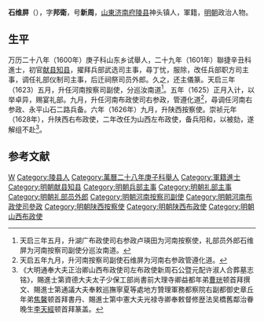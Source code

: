 '''石维屏'''（{{bd|1573年||1638年|catIdx=}}），字'''邦衛'''，号'''新周'''，[[山東|山東]][[济南府|济南府]][[陵县|陵县]]神头镇人，軍籍，[[明朝|明朝]]政治人物。

== 生平 ==
万历二十八年（1600年）庚子科山东乡试舉人，二十九年（1601年）聯捷辛丑科進士，初官[[献县|献县]][[知县|知县]]，擢拜兵部武选司主事，尋丁忧，服除，改任兵部职方司主事，调任礼部仪制司主事，后迁祠祭司员外郎。久之，还主儀篆。天启三年（1623）五月，升任河南按察司副使，分巡汝南道<ref>天启三年五月，升湖广布政使司右参政卢瑛田为河南按察使，礼部员外郎石维屏为河南按察司副使分巡汝南道。</ref>。五年（1625）正月入计，以举卓异，赐宴礼部。九月，升任河南布政使司右参政，管遵化道<ref>天启五年九月，升河南按察司副使石维屏为河南右参政管遵化道。</ref>，尋调任河南右参政、永平山石二路兵备。六年（1626年）九月，升陕西按察使。崇祯元年（1628年），升陕西右布政使，二年改任为山西左布政使，备兵阳和，以被劾，遂解组不赴<ref>《大明通奉大夫正治卿山西布政使司左布政使新周石公暨元配许淑人合葬墓志铭》，賜進士第資德大夫太子少保工部尚書前大理寺卿益都年弟[[曹珖|曹珖]]顿首拜撰文、賜進士第通議大夫奉敕巡撫寧夏等處地方贊理軍務都察院右副都御史章丘年弟[[焦馨|焦馨]]顿首拜書丹、賜進士第中憲大夫光禄寺卿奉敕督修歴法吴橋舊鄰治眷晚生[[李天經|李天經]]顿首拜篆盖。</ref>。

==参考文献==
{{reflist}}

{{萬曆二十九年辛丑科殿試金榜}}

{{Authority control}}

{{DEFAULTSORT:}}
[[Category:石姓|W]]
[[Category:陵县人|Category:陵县人]]
[[Category:萬曆二十八年庚子科舉人|Category:萬曆二十八年庚子科舉人]]
[[Category:軍籍進士|Category:軍籍進士]]
[[Category:明朝献县知县|Category:明朝献县知县]]
[[Category:明朝兵部主事|Category:明朝兵部主事]]
[[Category:明朝礼部主事|Category:明朝礼部主事]]
[[Category:明朝礼部员外郎|Category:明朝礼部员外郎]]
[[Category:明朝河南按察司副使|Category:明朝河南按察司副使]]
[[Category:明朝河南布政使司參政|Category:明朝河南布政使司參政]]
[[Category:明朝陕西按察使|Category:明朝陕西按察使]]
[[Category:明朝陕西布政使|Category:明朝陕西布政使]]
[[Category:明朝山西布政使|Category:明朝山西布政使]]